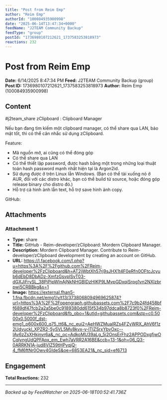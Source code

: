 ```yaml
---
title: "Post from Reim Emp"
author: "Reim Emp"
authorId: "100084935900998"
date: "2025-06-14T13:47:34+0000"
feedName: "J2TEAM Community Backup"
feedType: "group"
postId: "1736980107212621_1737583253818973"
reactions: 232
---
```


# Post from Reim Emp

**Date:** 6/14/2025 8:47:34 PM
**Feed:** J2TEAM Community Backup (group)
**Post ID:** 1736980107212621_1737583253818973
**Author:** Reim Emp (100084935900998)

## Content

#j2team_share
zClipboard : Clipboard Manager

Nếu bạn đang tìm kiếm một clipboard manager, có thể share qua LAN, bảo mật tốt, thì có thể cân nhắc sử dụng zClipboard. 

Feature:
+ Mã nguồn mở, ai cũng có thể đóng góp
+ Có thể share qua LAN
+ Có thể thiết lập password, được hash bằng một trong những loại thuật toán hash password mạnh nhất hiện tại là Argon2id.
+ Sử dụng được ở trên Linux lẫn Windows. (Bạn có thể tải xuống nó ở AUR, đối với các distro khác, bạn có thể build từ source, hoặc đóng góp release binary cho distro đó.)
+ Hỗ trợ cả hình ảnh lẫn text, hỗ trợ save hình ảnh copy.

GitHub: 

## Attachments

### Attachment 1
- **Type:** share
- **Title:** GitHub - Reim-developer/zClipboard: Mordern Clipboard Manager.
- **Description:** Mordern Clipboard Manager. Contribute to Reim-developer/zClipboard development by creating an account on GitHub.
- **URL:** https://l.facebook.com/l.php?u=https%3A%2F%2Fgithub.com%2FReim-developer%2FzClipboard&h=AT2jWbtXh57rj9sJHX1t4F0eRfn0OFtcJcyub6dEbD8DbADz-XmfzGsvplSvT03-dGXJiFrySL_38PiPipWInAjNkNHGBIDzHIKP9LMvpGDxqiSrpg1vn2NXlzbrpwi5CRBBkg&s=1
- **Image:** https://external.fhan5-1.fna.fbcdn.net/emg1/v/t13/3738068094969625874?url=https%3A%2F%2Fopengraph.githubassets.com%2F7c9b24fd458bff689df47fcb2a2a5be0c9189380dd615f534b97ddca8b8723f0%2FReim-developer%2FzClipboard&fb_obo=1&utld=githubassets.com&stp=c0.5000x0.5000f_dst-emg1_p600x600_q75_tt6&_nc_eui2=AeHWZMuaIRZs4FZyWRX_AhV6f1z2Udvuckl_XPZR2-5ySVL5My8kvx-y-lTIZSrxYbvOxc--IAv6zZsXHkjnvr6a&_nc_oc=AdkoMU39aLg_5i2OnsErFhz2APPODxgfjwOCqlyngUdQPFApx_em_Ewh7aVRR2A16BE&ccb=13-1&oh=06_Q3-0ARRKN1A-jud8VIZ59tHPyqjQ-4_fM6ftNr0Owv4GIdeS&oe=6853EA21&_nc_sid=ef6713

## Engagement

**Total Reactions:** 232

---
*Backed up by FeedWatcher on 2025-06-18T00:52:41.736Z*
